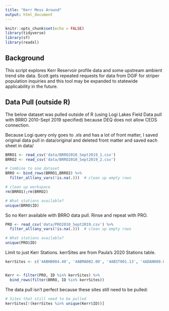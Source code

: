 ```yaml
---
title: "Kerr Mess Around"
output: html_document
---
```


```r
knitr::opts_chunk$set(echo = FALSE)
library(tidyverse)
library(sf)
library(readxl)
```

## Background

This script explores Kerr Reservoir profile data and some upstream ambient trend site data. Scott gets repeated requests for data from DGIF for striper population inquiries and this tool may be expanded to statewide applicability in the future.

## Data Pull (outside R)

The below dataset was pulled outside of R (using Logi Lakes Field Data pull with BRRO 2010-Sept 2019 specified) because DEQ does not allow CEDS connection.

Because Logi query only goes to .xls and has a lot of front matter, I saved original data pull in data/original and deleted front matter and saved each sheet in data/

```r
BRRO1 <- read_csv('data/BRRO2010_Sept2019_1.csv')
BRRO2 <- read_csv('data/BRRO2010_Sept2019_2.csv')

# Combine to one dataset
BRRO <- bind_rows(BRRO1,BRRO2) %>%
  filter_all(any_vars(!is.na(.)))  # clean up empty rows

# clean up workspace
rm(BRRO1);rm(BRRO2)

# What stations available?
unique(BRRO$ID)
```


So no Kerr available with BRRO data pull. Rinse and repeat with PRO.

```r
PRO <- read_csv('data/PRO2010_Sept2019.csv') %>%
  filter_all(any_vars(!is.na(.)))  # clean up empty rows

# What stations available?
unique(PRO$ID)
```

Limit to just Kerr Stations. kerrSites are from Paula's 2020 Stations table.

```r
kerrSites <- c('4ABHB004.40', '4ABMA002.00', '4ABST001.13', '4ADAN000.00', '4AROA018.36', '4AROA022.52', '4AROA028.04', '4AROA032.42', '4AROA038.49', '4AROA043.14')


Kerr <- filter(PRO, ID %in% kerrSites) %>%
  bind_rows(filter(BRRO, ID %in% kerrSites))

```


The data pull isn't perfect because these sites still need to be pulled:
```r
# Sites that still need to be pulled
kerrSites[!(kerrSites %in% unique(Kerr$ID))]
```

